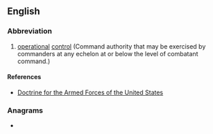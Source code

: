 ==English==
{{rfc}}

===Abbreviation===
{{rfc-header|Abbreviation}}
{{head|en|abbreviation}}

# {{label|en|US|military}} [[operational]] [[control]] (Command authority that may be exercised by commanders at any echelon at or below the level of combatant command.)

====References====
* [http://www.dtic.mil/doctrine/new_pubs/jp1.pdf Doctrine for the Armed Forces of the United States]

===Anagrams===
* {{l|en|cop on}}